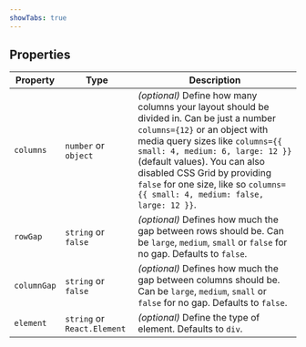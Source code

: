 ```yaml
---
showTabs: true
---
```


## Properties

| Property    | Type                        | Description                                                                                                                                                                                                                                                                                                                                        |
| ----------- | --------------------------- | -------------------------------------------------------------------------------------------------------------------------------------------------------------------------------------------------------------------------------------------------------------------------------------------------------------------------------------------------- |
| `columns`   | `number` or `object`        | _(optional)_ Define how many columns your layout should be divided in. Can be just a number `columns={12}` or an object with media query sizes like `columns={{ small: 4, medium: 6, large: 12 }}` (default values). You can also disabled CSS Grid by providing `false` for one size, like so `columns={{ small: 4, medium: false, large: 12 }}`. |
| `rowGap`    | `string` or `false`         | _(optional)_ Defines how much the gap between rows should be. Can be `large`, `medium`, `small` or `false` for no gap. Defaults to `false`.                                                                                                                                                                                                        |
| `columnGap` | `string` or `false`         | _(optional)_ Defines how much the gap between columns should be. Can be `large`, `medium`, `small` or `false` for no gap. Defaults to `false`.                                                                                                                                                                                                     |
| `element`   | `string` or `React.Element` | _(optional)_ Define the type of element. Defaults to `div`.                                                                                                                                                                                                                                                                                        |
